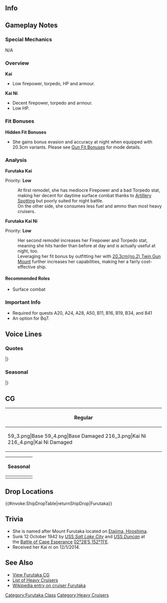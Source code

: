 ==Info==
{{KanmusuInfo|ID=052}}
{{KanmusuInfo|ID=052a}}
{{KanmusuInfo|ID=216}}

==Gameplay Notes==
===Special Mechanics===
N/A

===Overview===
'''Kai'''
* Low firepower, torpedo, HP and armour.

'''Kai Ni'''
* Decent firepower, torpedo and armour.
* Low HP.

===Fit Bonuses===
{{:{{BASEPAGENAME}}/Equipment Bonuses}}
{{clear}}

'''Hidden Fit Bonuses'''
* She gains bonus evasion and accuracy at night when equipped with 20.3cm variants. Please see [[Gun Fit Bonuses]] for mode details.

===Analysis===
'''Furutaka Kai'''

Priority: '''Low'''

:At first remodel, she has mediocre Firepower and a bad Torpedo stat, making her decent for daytime surface combat thanks to [[Artillery Spotting]] but poorly suited for night battle.
:On the other side, she consumes less fuel and ammo than most heavy cruisers.


'''Furutaka Kai Ni'''  

Priority: '''Low'''
:Her second remodel increases her Firepower and Torpedo stat, meaning she hits harder than before at day and is actually useful at night, too.
:Leveraging her fit bonus by outfitting her with [[20.3cm(no.2) Twin Gun Mount]] further increases her capabilities, making her a fairly cost-effective ship.

====Recommended Roles====
* Surface combat

===Important Info===
* Required for quests A20, A24, A28, A50, B11, B16, B19, B34, and B41
* An option for Bq7.

==Voice Lines==
===Quotes===
{{ShipquoteHeader}}
{{ShipquoteKai
|scenario = Introduction
|origin = 古鷹と言います。重巡洋艦のいいところ、たくさん知ってもらえると嬉しいです。
|translation = I'm called Furutaka. I'll be happy to show you all the good points of heavy cruisers.
|audio = Furutaka-Introduction.ogg
}}
{{ShipquoteKai
|scenario = Introduction
|kai2 = yes
|origin = 古鷹です！少し重巡洋艦としては小さいけれど……重巡古鷹、今日も頑張ります！
|translation = I'm Furutaka! I'm a bit small for a heavy cruiser but... I'll do my best today too!<ref>The Furutaka-class were just shy of 8,000 tons in displacement, a majority of the other heavy cruiser classes were 9,000 tons and up.</ref>
|audio = FurutakaKaiNi-Introduction.mp3
}}
{{ShipquoteKai
|scenario = Library
|origin = 重巡洋艦、古鷹です。
三川提督率いる第8艦隊の一員として、第一次ソロモン海戦では敵艦多数を撃破したんですよ！
これが、重巡なんです！
|translation = I'm the heavy cruiser, Furutaka.
I crushed many enemy ships at the 1st Battle of the Solomon as a member of the 8th Fleet led by Admiral Mikawa.<ref>Referring to the [https://en.wikipedia.org/wiki/Battle_of_Savo_Island Battle of Savo Island]</ref>
That's what a heavy cruiser does!
|audio = Furutaka-Library.ogg
}}
{{ShipquoteKai
|scenario = Secretary 1
|origin = ここはとてもいい部隊ですね♪
|translation = This is a very nice unit♪
|audio = Furutaka-Secretary_1.ogg
}}
{{ShipquoteKai
|scenario = Secretary 2
|origin = 次の作戦海域の資料、見せてもらっていいですか？
|translation = Do you want me to show you the documents on the next operation area?
|audio = Furutaka-Secretary_2.ogg
}}
{{ShipquoteKai
|scenario = Secretary 2
|kai2 = yes
|origin = 青葉？もういい加減に…ぁ、提督でしたか、お、お疲れ様です！
|translation = Aoba? Can you just stop... Ah, it's you, Admiral. Th-thanks for your hard work! 
|audio = FurutakaKaiNi-Secretary_2.mp3
}}
{{ShipquoteKai
|scenario = Secretary 3
|origin = 提督あわてないで。大丈夫です。
|translation = Don't panic, Admiral. It'll be fine.
|audio = Furutaka-Secretary_3.ogg
}}
{{ShipquoteKai
|scenario = Secretary 3
|kai2 = yes
|origin = あ～お～ば～！…ぁ、また提督なの？ごめんなさい、てっきり青葉がまた…。
|translation = A. O. BA.! ...Ah, you again, Admiral? Sorry, I was sure Aoba was...
|audio = FurutakaKaiNi-Secretary_3.mp3
}}
{{ShipquoteKai
|scenario = Secretary Idle
|kai = yes
|origin = 提督…は、忙しそう…えっと……どうしようかな、加古とか何してるかな？えっと…提督！古鷹、何してましょう！？
|translation = Admiral... Ha, you look busy... Ummm... what should I do, should I go see what Kako is up to? Ummm... Admiral! What should I do!?
|audio = FurutakaKai-Idle.mp3
}}
{{ShipquoteKai
|scenario = Secretary (Married)
|kai = yes
|origin = 提督？重巡洋艦のいいところ、少しはわかっていただけましたか？本当？なら、ならよかったです！私、うれしいです！
|translation = Admiral? Do you understand a little about what the good points of heavy cruisers are yet? Really? That's great then! I'm happy!
|audio = FurutakaKai-Wedding Line.mp3
}}
{{ShipquoteKai
|scenario = Wedding
|origin = 提督！重巡部隊の活躍、どうですか？お役に立ってますか？フフッ、よかったぁ。嬉しいです！
|translation =Admiral! How did the heavy cruiser squad perform? Were we useful? Fufu~ that's great. I'm happy!
|audio = Furutaka-Wedding.ogg
}}
{{ShipquoteKai
|scenario = Player's Score
|origin = 提督にお知らせがあるようですよ。
|translation = Looks like there's a notice for you, Admiral.
|audio = Furutaka-Looking_At_Scores.ogg
}}
{{ShipquoteKai
|scenario = Player's Score
|kai2 = yes
|origin = 提督、情報分析は大切ですね。
|translation = Information analysis is important, Admiral.
|audio = FurutakaKaiNi-Player Score.mp3
}}
{{ShipquoteKai
|scenario = Joining the Fleet
|origin = 重巡古鷹、出撃します！
|translation = Heavy cruiser Furutaka, sortieing!
|audio = Furutaka-Joining_A_Fleet.ogg
}}
{{ShipquoteKai
|scenario = Equipment 1
|origin = これなら夜戦もバッチリです。<ref>Shared with Supply before Kai.</ref>
|translation = Night battles will be easy with this.
|audio = Furutaka-Equipment_2.ogg
}}
{{ShipquoteKai
|scenario = Equipment 2
|origin = 三川艦隊の仲間にも、自慢できちゃいます。
|translation = I can show off to my comrades in the Mikawa Fleet too.
|audio = Furutaka-Equipment_1.ogg
}}
{{ShipquoteKai
|scenario = Equipment 3
|origin = やったね！<ref>Shared with Secretary Married before Kai.</ref>
|translation = Alright!
|audio = Furutaka-Equipment_3.ogg
}}
{{ShipquoteKai
|scenario = Equipment 3
|kai2 = yea
|origin = やりました！
|translation = I did it!
|audio = FurutakaKaiNi-Equipment 3.mp3
}}
{{ShipquoteKai
|scenario = Supply
|kai = yes
|origin = 補給は大切、ありがたいです！
|translation = Supplies are important, I'm thankful!
|audio = FurutakaKai-Supply.mp3
}}
{{ShipquoteKai
|scenario = Docking (Minor Damage)
|origin = 兵装の手入れをしてきますね。
|translation = I'm going to do maintenance on my weapons.
|audio = Furutaka-Docking_Minor.ogg
}}
{{ShipquoteKai
|scenario = Docking (Major Damage)
|origin = 先日の戦闘で、少し無茶しちゃいましたね。
|translation = I think I overdid it a bit in the last battle.
|audio = Furutaka-Docking_Major.ogg
}}
{{ShipquoteKai
|scenario = Construction
|origin = 新しい艦が建造されました。
|translation = A new ship has been built.
|audio = Furutaka-Construction.ogg
}}
{{ShipquoteKai
|scenario = Returning from Sortie
|origin = 作戦完了です。お疲れ様。
|translation = The operation is complete. Good work.
|audio = Furutaka-Returning_From_Sortie.ogg
}}
{{ShipquoteKai
|scenario = Starting a Sortie
|origin = 敵輸送艦を捕捉、撃破したいですね。
|translation = I want to capture and destroy enemy transports.
|audio = Furutaka-Starting_A_Sortie.ogg
}}
{{ShipquoteKai
|scenario = Starting a Battle
|origin = 左舷、砲雷撃戦、用意！
|translation = Port, ready for combat!
|audio = Furutaka-Battle_Start.ogg
}}
{{ShipquoteKai
|scenario = Starting a Battle
|kai2 = yes
|origin = 敵艦発見。古鷹、突撃します！
|translation = Enemy ships spotted. Furutaka, charging!
|audio = FurutakaKaiNi-Battle Start.mp3
}}
{{ShipquoteKai
|scenario = Attack
|origin = 主砲狙って、そう…。撃てぇー！
|translation = Main guns ready, there... Fire~!
|audio = Furutaka-Attack.ogg
}}
{{ShipquoteKai
|scenario = Daytime Spotting/ Night Battle Attack
|origin = 加古は大丈夫！？そう。
|translation = I'm alright!? Ok.
|audio = Furutaka-Night_Attack.ogg
}}
{{ShipquoteKai
|scenario = Night Battle
|origin = 私、夜戦は得意なんだからっ！
|translation = I'm good at night battles!
|audio = Furutaka-Night_Battle.ogg
}}
{{ShipquoteKai
|scenario = MVP
|origin = 私達の役割が、たまたま目立っただけなんです。これが、重巡洋艦なんですよ。
|translation = It was just a coincidence that our role stood out. This is what a heavy cruiser is.
|audio = Furutaka-MVP.ogg
}}
{{ShipquoteKai
|scenario = Minor Damage 1
|origin = 予測の範囲内です！
|translation = This is still within expectations!
|audio = Furutaka-Minor_Damage_1.ogg
}}
{{ShipquoteKai
|scenario = Minor Damage 1
|kai2 = yes
|origin = て、敵のレーダー射撃！？ま、まだ…！
|translation = E-enemy radar-assisted fire!? I-it's still...!<ref>At the [https://en.wikipedia.org/wiki/Battle_of_Cape_Esperance Battle of Cape Esperance], US radar allowed the USN to detect the IJN early and manouver into a superior position.</ref>
|audio = FurutakaKaiNi-Minor Damage 1.mp3
}}
{{ShipquoteKai
|scenario = Minor Damage 2
|origin = やだ、何…？潜水艦…！？
|translation = No, what...? A submarine...!?<ref>She was attacked by the [https://en.wikipedia.org/wiki/USS_S-47_(SS-158) USS S-47] but suffered no damage.</ref>
|audio = Furutaka-Minor_Damage_2.ogg
}}
{{ShipquoteKai
|scenario = Minor Damage 2
|kai2 = yes
|origin = や、やられたって…まだ、撃てます！
|translation = N-now you've done it... I can still fire!
|audio = FurutakaKaiNi-Minor Damage 2.mp3
}}
{{ShipquoteKai
|scenario = Major Damage
|origin = やっちゃった。まだ…沈まないよ！
|translation = I screwed up. I still... won't sink!
|audio = Furutaka-Major_Damage.ogg
}}
{{ShipquoteKai
|scenario = Sunk
|origin = 加古…ごめんね…先に逝くね…
|translation = Sorry... Kako... I'll be going first...
|audio = Furutaka-Sunk.ogg
}}
|} <references/>

{{clear}}

===Seasonal===
{{SeasonalHeaderOld}}
{{SeasonalQuote
|scenario = [[Seasonal/Christmas_2014|Christmas 2014]]
|origin =提督、メリークリスマス！この季節は一緒に過ごせて、古鷹、うれしいです！
|translation =	Merry Christmas, Admiral! I’m happy that you’ll spend this time of year with me!
|audio = Furutaka_Christmas_2015_Sec1.ogg
|notes =
}}
{{SeasonalQuote
|scenario = [[Seasonal/End_of_Year_2014|End of Year 2014]]
|origin = 今年ももう年末ですね。提督、古鷹がお部屋の大掃除、済ませておきますね！
|translation = Another year has ended. I’ll go finish spring cleaning my room, Admiral!
|audio = Furutaka_Year_End_2014_Sec1.ogg
|notes = 
}}
{{SeasonalQuote
|scenario = [[Seasonal/New_Year_2015|New Year 2015]]
|origin = 提督！あけましておめでとうございます、古鷹、今年も重巡洋艦の良いところ、沢山お見せ出来るよう頑張ります！
|translation =	Admiral! Happy New Year. I’ll do my best this year to continue to show you the best side of a heavy cruiser!
|audio = Furutaka_New_Years_Day_2016.ogg
|notes = 
}}
{{SeasonalQuote
|scenario = [[Seasonal/Second_Anniversary|2nd Anniversary]]
|origin =提督、今日は素敵な日、ご一緒できて古鷹、光栄です！いつも感謝してます！
|translation =	Today is a wonderful day, Admiral. I am honoured to be by your side! I always appreciate it!
|audio = Furutaka_2nd_Anniversary_Sec1.mp3
|notes = 
}}
{{SeasonalQuote
|scenario = [[Seasonal/Early_Summer_Season_Update|Early Summer 2015]]
|origin = 今年も夏がやってきますね……。新しい水着、加古と買いに行こうかな？
|translation =	Summer is here again… Want to go buy a new swimsuit with me, Kako?
|audio = Furutaka_Early_Summer_HQ.ogg
|notes =
}}
{{SeasonalQuote
|scenario = [[Seasonal/Early_Autumn_2015_Seasonal_Update|Early Autumn 2015]]
|origin = この季節は、少し鎮守府も少し落ち着いた雰囲気になりますね。古鷹は、秋は、少し不思議な気持ちになります。
|translation =	The Naval Base feels a bit more subdued during this season. Autumn gives me some strange feelings.
|audio = Furutaka_Early_Autumn2015.ogg
|notes =
}}
{{SeasonalQuote
|scenario = [[Seasonal/Valentine%27s_Day_2016|Valentine’s Day 2016]]
|origin = 提督これ…受け取ってください。ありがとうございます。
|translation =	Please accept these… Admiral. Thank you very much.
|audio = Furutaka_Valentine_Sec1.ogg
|notes = 
}}
{{SeasonalQuote
|scenario = [[Seasonal/White_Day_2018|White Day 2018]]
|origin = こちらを…提督、ありがとうございます。嬉しい。
|translation =	This is… Thank you so much, Admiral. I’m happy.
|audio = Furutaka_White_Day_2018_Sec1.mp3
|notes = 
}}
{{SeasonalQuote
|scenario = [[Seasonal/Fifth_Anniversary|5th Anniversary]]
|origin = 提督、古鷹と艦隊は、五周年を迎えました。ご一緒できて、古鷹、光栄です。いつも感謝しています。
|translation =	The fleet and I are celebrating our 5th Anniversary, Admiral. I’m honoured that I can spend it with you. I’m always grateful for everything.
|audio = Furutaka_5th_Anniversary_Sec1.mp3
|notes = 
}}
{{SeasonalQuote
|scenario = [[Seasonal/Rainy_Season_2018|Rainy Season 2018]]
|origin = 雨…梅雨の季節も落ち着いていて、好き。あぁ、初雪ちゃん、それは？手作りのてるてる坊主ですか？あぁ…えぇ？
|translation =	It’s raining… I like how the rainy season brings the calm. Ah, what’s that, Hatsuyuki? A handmade teruteru bouzu? Ah… eh?
|audio = Furutaka_Rainy_Season_2018_Sec1.mp3
|notes = 
}}
{{SeasonalQuote
|scenario = [[Seasonal/Summer_2018|Summer 2018]]
|origin = ねぇ、加古…これ、おかしいくない？本当に？うん、よし！じゃあ、提督のとこに行ってくる！よし！
|translation =	Hey, Kako... Does this look weird? Really? Yeah, alright! Then I'm going to where the Admiral is! Alright!
|audio = Furutaka_Summer_2018_Sec1.mp3
|notes = 
}}
{{SeasonalQuote
|scenario = [[Seasonal/Sixth_Anniversary|6th Anniversary]]
|origin = 艦隊と、古鷹は、六周年を迎えました。提督、ご一緒出来て、古鷹、光栄です。いつも、感謝しています。
|translation =	It's the fleet and my 6th Anniversary. Admiral, I'm honoured that I can spend it with you. I'm always thankful.
|audio = Furutaka_6th_Anniversary_Sec1.mp3
|notes = 
}}
{{SeasonalQuote
|scenario = [[Seasonal/Seventh_Anniversary|7th Anniversary 2020]]
|origin = 古鷹たちと艦隊は、遂に七周年を迎えました。これまでご一緒できて、古鷹、光栄に思っています、提督。
|translation =	Our 7th Anniversary is finally here. I'm honoured to have been by your side all this time, Admiral.
|audio = Furutaka_7th_Anniversary_Secretary_1.mp3
|notes = 
}}
{{SeasonalQuote
|scenario = [[Seasonal/Eighth_Anniversary|8th Anniversary]]
|origin = 艦隊、そして、古鷹たちは、ついに八周年を迎えました。これまでご一緒できて、光栄です。これからも、提督！
|translation =	The fleet's, and our, 8th Anniversary is here. I'm honoured to have served by your side all this time. I hope to keep serving, Admiral.
|audio = Furutaka_8th Anniversary_Secretary_1.mp3
|notes = 
}}
|}<references/>

{{clear}}

==CG==
{| class="mw-collapsible mw-collapsed wikitable" style="width: 100%;"
!Regular
|-
|<gallery>
59_3.png|Base
59_4.png|Base Damaged
216_3.png|Kai Ni
216_4.png|Kai Ni Damaged
</gallery>
|}

{| class="mw-collapsible mw-collapsed wikitable" style="width: 100%;"
!Seasonal
|-
|<gallery>
KanMusu216Yukata.png|[[Seasonal/Summer_2017|Kai Ni Summer 2017]]
KanMusu216Yukatadmg.png||[[Seasonal/Summer_2017|Kai Ni Summer 2017 Damaged]]
KanMusu059Valentine2019.png|[[Seasonal/Valentine%27s_Day_2019|Valentine's Day 2019]]
KanMusu059Valentine2019Dmg.png|[[Seasonal/Valentine%27s_Day_2019|Valentine's Day 2019 Damaged]]
</gallery>
|}

==Drop Locations==
{{#invoke:ShipDropTable|returnShipDrop|Furutaka}}

==Trivia==
*She is named after Mount Furutaka located on [https://en.wikipedia.org/wiki/Etajima,_Hiroshima Etajima, Hiroshima].
*Sunk 12 October 1942 by [http://en.wikipedia.org/wiki/USS_Salt_Lake_City_(CA-25) USS ''Salt Lake City''] and [http://en.wikipedia.org/wiki/USS_Duncan_(DD-485) USS ''Duncan''] at the [http://en.wikipedia.org/wiki/Battle_of_Cape_Esperance Battle of Cape Esperance] [http://tools.wmflabs.org/geohack/geohack.php?pagename=Japanese_cruiser_Furutaka&params=02_28_S_152_11_E_ 02°28′S 152°11′E].
*Received her Kai ni on 12/1/2014.

==See Also==
*[[Furutaka/Gallery|View Furutaka CG]]
*[[EliteCA|List of Heavy Cruisers]]
*[[wikipedia:Japanese_cruiser_Furutaka|Wikipedia entry on cruiser Furutaka]]
{{shiplist}}
[[Category:Furutaka Class]]
[[Category:Heavy Cruisers]]